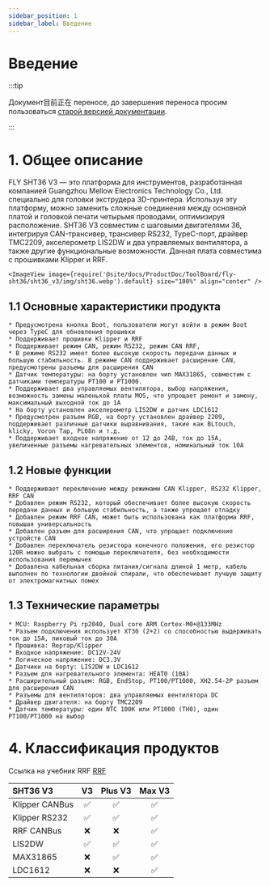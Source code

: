 ```yaml
---
sidebar_position: 1
sidebar_label: Введение
---
```




# Введение

:::tip

Документ目前正在 переносе, до завершения переноса просим пользоваться [старой версией документации](https://mellow.klipper.cn/#/).

:::
# 1. Общее описание

FLY SHT36 V3 — это платформа для инструментов, разработанная компанией Guangzhou Mellow Electronics Technology Co., Ltd. специально для головки экструдера 3D-принтера. Используя эту платформу, можно заменить сложные соединения между основной платой и головкой печати четырьмя проводами, оптимизируя расположение. SHT36 V3 совместим с шаговыми двигателями 36, интегрируя CAN-трансивер, трансивер RS232, TypeC-порт, драйвер TMC2209, акселерометр LIS2DW и два управляемых вентилятора, а также другие функциональные возможности. Данная плата совместима с прошивками Klipper и RRF.

    <ImageView image={require('@site/docs/ProductDoc/ToolBoard/fly-sht36/sht36_v3/img/sht36.webp').default} size="100%" align="center" />


## 1.1 Основные характеристики продукта

    * Предусмотрена кнопка Boot, пользователи могут войти в режим Boot через TypeC для обновления прошивки
    * Поддерживает прошивки Klipper и RRF
    * Поддерживает режим CAN, режим RS232, режим CAN RRF,
    * В режиме RS232 имеет более высокую скорость передачи данных и большую стабильность. В режиме CAN поддерживает расширение CAN, предусмотрены разъемы для расширения CAN
    * Датчик температуры: на борту установлен чип MAX31865, совместим с датчиками температуры PT100 и PT1000.
    * Поддерживает два управляемых вентилятора, выбор напряжения, возможность замены маленькой платы MOS, что упрощает ремонт и замену, максимальный выходной ток до 1A
    * На борту установлен акселерометр LIS2DW и датчик LDC1612
    * Предусмотрен разъем RGB, на борту установлен драйвер 2209, поддерживает различные датчики выравнивания, такие как BLtouch, klicky, Voron Tap, PL08n и т.д.
    * Поддерживает входное напряжение от 12 до 24В, ток до 15А, увеличенные разъемы нагревательных элементов, номинальный ток 10А

## 1.2 Новые функции

    * Поддерживает переключение между режимами CAN Klipper, RS232 Klipper, RRF CAN
    * Добавлен режим RS232, который обеспечивает более высокую скорость передачи данных и большую стабильность, а также упрощает отладку
    * Добавлен режим RRF CAN, может быть использована как платформа RRF, повышая универсальность
    * Добавлен разъем для расширения CAN, что упрощает подключение устройств CAN
    * Добавлен переключатель резистора конечного положения, его резистор 120R можно выбрать с помощью переключателя, без необходимости использования перемычек
    * Добавлена кабельная сборка питания/сигнала длиной 1 метр, кабель выполнен по технологии двойной спирали, что обеспечивает лучшую защиту от электромагнитных помех

## 1.3 Технические параметры

    * MCU: Raspberry Pi rp2040, Dual core ARM Cortex-M0+@133MHz
    * Разъем подключения использует XT30 (2+2) со способностью выдерживать ток до 15А, пиковый ток до 30А
    * Прошивка: Reprap/Klipper
    * Входное напряжение: DC12V-24V
    * Логическое напряжение: DC3.3V
    * Датчики на борту: LIS2DW и LDC1612
    * Разъем для нагревательного элемента: HEAT0 (10A)
    * Расширительный разъем: RGB, EndStop, PT100/PT1000, XH2.54-2P разъем для расширения CAN
    * Разъемы для вентиляторов: два управляемых вентилятора DC
    * Драйвер двигателя: на борту TMC2209
    * Датчик температуры: один NTC 100K или PT1000 (TH0), один PT100/PT1000 на выбор

# 4. Классификация продуктов

Ссылка на учебник RRF [RRF](https://teamgloomy.github.io/fly_rrf_36_general.html)

| SHT36 V3       |          V3          |       Plus V3        |        Max V3        |
| :------------- | :------------------: | :------------------: | :------------------: |
| Klipper CANBus |  :white_check_mark:  |  :white_check_mark:  |  :white_check_mark:  |
| Klipper RS232  |  :white_check_mark:  |  :white_check_mark:  |  :white_check_mark:  |
| RRF CANBus     |         :x:          |         :x:          |  :white_check_mark:  |
| LIS2DW         |  :white_check_mark:  |  :white_check_mark:  |  :white_check_mark:  |
| MAX31865       |         :x:          |  :white_check_mark:  |  :white_check_mark:  |
| LDC1612        |         :x:          |         :x:          |  :white_check_mark:  |


